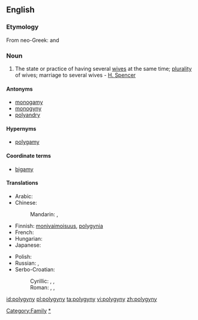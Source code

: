 ==English==

===Etymology===
From neo-Greek: {{term|πολύ|tr=poly||many}} and {{term|γυνή|tr=gyny||woman}}

===Noun===
{{en-noun|polygynies}}

# The state or practice of having several [[wife|wives]] at the same time; [[plurality]] of wives; marriage to several wives - [[w:Herbert Spencer|H. Spencer]]

====Antonyms====
* [[monogamy]]
* [[monogyny]]
* [[polyandry]]

====Hypernyms====
* [[polygamy]]

====Coordinate terms====
* [[bigamy]]

====Translations====
{{trans-top|plurality of wives at the same time}}
* Arabic: {{t|ar|تعدد الزوجات|m|tr=ta3áddud al-zawjaat}}
* Chinese:
*: Mandarin: {{t|cmn|一夫多妻|tr=yī fū duō qī|sc=Hani}}, {{t|cmn|一夫多妻制|tr=yī fū duō qī zhì|sc=Hani}}
* Finnish: [[monivaimoisuus]], [[polygynia]]
* French: {{t+|fr|polygynie|f}}
* Hungarian: {{t-|hu|többnejűség}}
* Japanese: {{t|ja|一夫多妻|tr=ippu-tasai}}
{{trans-mid}}
* Polish: {{t|pl|poligynia|f}}
* Russian: {{t|ru|многожёнство|n|tr=mnogožónstvo}}, {{t|ru|полигиния|f|tr=poliginíja}}
* Serbo-Croatian:
*: Cyrillic: {{tø|sh|многоженство|n|alt=многоже́нство|sc=Cyrl|xs=Serbo-Croatian}}, {{tø|sh|вишеженство|n|sc=Cyrl|xs=Serbo-Croatian}}, {{tø|sh|полигинија|f|sc=Cyrl|xs=Serbo-Croatian}}
*: Roman: {{tø|sh|mnogoženstvo|n|alt=mnogožénstvo|xs=Serbo-Croatian}}, {{tø|sh|višeženstvo|n|xs=Serbo-Croatian}}, {{tø|sh|poliginija|f|alt=poligìnija|xs=Serbo-Croatian}}
{{trans-bottom}}

[[Category:Family]]
[[Category:Marriage|*]]

[[id:polygyny]]
[[pl:polygyny]]
[[ta:polygyny]]
[[vi:polygyny]]
[[zh:polygyny]]